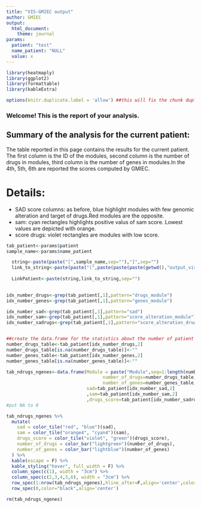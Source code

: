```yaml
---
title: "VIS-GMIEC output"
author: GMIEC
output: 
  html_document:
    theme: journal
params:
  patient: "test"
  name_patient: "NULL"
  value: x  
---
```


```r
library(heatmaply)
library(ggplot2)
library(formattable)
library(kableExtra)
```

```r
options(knitr.duplicate.label = 'allow') ##this will fix the chunk duplicate error
```
### Welcome! This is the report of your analysis.

## Summary of the analysis for the current patient:
The table reported in this page contains the results for the current patient. The first column is the ID of the modules, second column is the number of drugs in modules, third column is the number of genes in modules.In the 4th, 5th, 6th are reported the scores computed by GMIEC. 

# Details:

- SAD score columns: as before, blue highlight modules with few genomic alteration and target of drugs.Red modules are the opposite.
- sam: cyan rectangles highlights positive valus of sam score. Lowest values are depicted with orange.
- score drugs: violet rectangles are modules with low score.

```r
tab_patient<-params$patient
sample_name<-params$name_patient

  string<-paste(paste("[",sample_name,sep=""),"]",sep="")
  link_to_string<-paste(paste("(",paste(paste(paste(getwd(),"output_vis/",sep="/"),paste("report.",sample_name,".single.patient",sep=""),sep=""),".html",sep=""),sep=""),")",sep="")
  
  LinkPatient<-paste(string,link_to_string,sep="")

  
idx_number_drugs<-grep(tab_patient[,1],pattern="drugs_module")
idx_number_genes<-grep(tab_patient[,1],pattern="genes_module")

idx_number_sad<-grep(tab_patient[,1],pattern="sad")
idx_number_sam<-grep(tab_patient[,1],pattern="score_alteration_module")
idx_number_sadrugs<-grep(tab_patient[,1],pattern="score_alteration_drugs")


##create the data.frame for the statistics about the number of patient for module
number_drugs_table<-tab_patient[idx_number_drugs,2]
number_drugs_table[is.na(number_drugs_table)]<-""
number_genes_table<-tab_patient[idx_number_genes,2]
number_genes_table[is.na(number_genes_table)]<-""

tab_ndrugs_ngenes<-data.frame(Module = paste("Module",seq=1:length(number_drugs_table)),
                                    number_of_drugs=number_drugs_table,
                                    number_of_genes=number_genes_table,
                              sad=tab_patient[idx_number_sad,2]
                              ,sam=tab_patient[idx_number_sam,2]
                              ,drugs_score=tab_patient[idx_number_sadrugs,2],module_link=rep(LinkPatient,length(number_drugs_table)))
#put NA to 0

tab_ndrugs_ngenes %>%
  mutate(
    sad = color_tile("red", "blue")(sad),
    sam = color_tile("orange4", "cyan4")(sam),
    drugs_score = color_tile("violet", "green")(drugs_score),
    number_of_drugs = color_bar("lightgreen")(number_of_drugs),
    number_of_genes = color_bar("lightblue")(number_of_genes)
  ) %>%
  kable(escape = F) %>%
  kable_styling("hover", full_width = F) %>%
  column_spec(c(1), width = "3cm") %>%
  column_spec(c(2,3,4,5,6), width = "3cm") %>%
  row_spec(1:nrow(tab_ndrugs_ngenes),hline_after=F,align='center',color="black")%>%
  row_spec(0,color="black",align='center')

rm(tab_ndrugs_ngenes)

```
